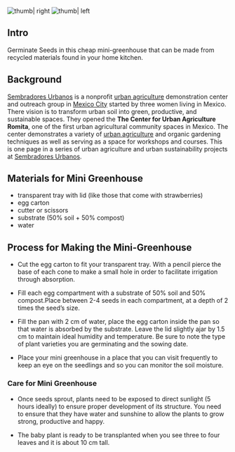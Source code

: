 [[File:100_2516.JPG| thumb| right]]
[[File:100 2486.JPG| thumb| left]]




==Intro==
Germinate Seeds in this cheap mini-greenhouse that can be made from recycled materials found in your home kitchen.  



==Background==
[[Sembradores Urbanos]] is a nonprofit [[urban agriculture]] demonstration center and outreach group in [[Mexico City]] started by three women living in Mexico. There vision is to transform urban soil into green, productive, and sustainable spaces. They opened the '''The Center for Urban Agriculture Romita''', one of the first urban agricultural community spaces in Mexico. The center demonstrates a variety of [[urban agriculture]] and organic gardening techniques as well as serving as a space for workshops and courses. This is one page in a series of urban agriculture and urban sustainability projects at [[Sembradores Urbanos]].  


==Materials for Mini Greenhouse==
*transparent tray with lid (like those that come with strawberries)
*egg carton
*cutter or scissors
*substrate (50% soil + 50% compost)
*water


==Process for Making the Mini-Greenhouse==
*Cut the egg carton to fit your transparent tray.  With a pencil pierce the base of each cone to make a small hole in order to facilitate irrigation through absorption.  

*Fill each egg compartment with a substrate of 50% soil and 50% compost.Place between 2-4 seeds in each compartment, at a depth of 2 times the seed’s size.

*Fill the pan with 2 cm of water, place the egg carton inside the pan so that water is absorbed by the substrate. Leave the lid slightly ajar by 1.5 cm to maintain ideal humidity and temperature. Be sure to note the type of plant varieties you are germinating and the sowing date.

*Place your mini greenhouse in a place that you can visit frequently to keep an eye on the seedlings and so you can monitor the soil moisture.

===Care for Mini Greenhouse===

*Once seeds sprout, plants need to be exposed to direct sunlight (5 hours ideally) to ensure proper development of its structure. You need to ensure  that they have water and sunshine to allow the plants to grow strong, productive and happy.

*The baby plant is ready to be transplanted when you see three to four leaves and it is about 10 cm tall.